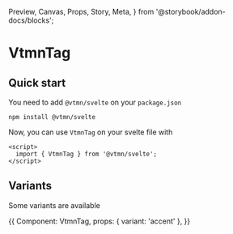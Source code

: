   Preview,
  Canvas,
  Props,
  Story,
  Meta,
} from '@storybook/addon-docs/blocks';

<Meta title="Components / Indicators / VtmnTag / Documentation" />

# VtmnTag

## Quick start

You need to add `@vtmn/svelte` on your `package.json`

```
npm install @vtmn/svelte
```

Now, you can use `VtmnTag` on your svelte file with

```svelte
<script>
  import { VtmnTag } from '@vtmn/svelte';
</script>
```

## Variants

Some variants are available

<Canvas>
  <Story name="Variant accent">
    {{
      Component: VtmnTag,
      props: { variant: 'accent' },
    }}
  </Story>
</Canvas>
